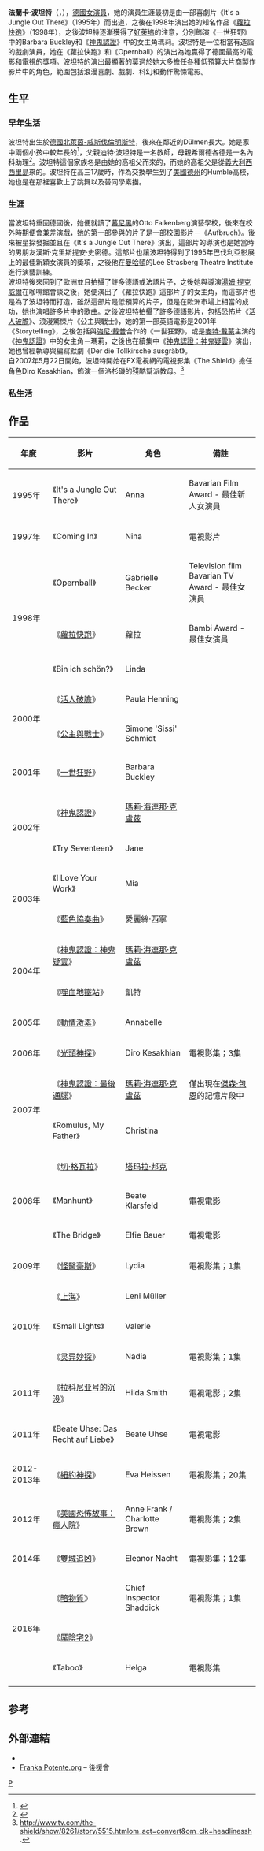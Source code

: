 {{noteTA
|T=zh-cn:弗兰卡·波滕特; zh-tw:法蘭卡·波坦特
|G1=Show
|G2=Movie
|1=zh-cn:弗兰卡; zh-tw:法蘭卡
|2=zh-cn:波滕特; zh-tw:波坦特
}}
{{藝人
|姓名=法蘭卡·波坦特
|類型=女演員
|英文名=Franka Potente
|圖片=MJK 335110 Franka Potente (NRW-Empfang, Berlinale 2019).jpg
|圖片尺寸=210px
|圖片標題=
|出生日期={{birth date and age|1974|7|22}}
|出生地點={{Flag|West Germany}}[[明斯特|明斯特]]
|代表作={{Unbulleted list|《[[蘿拉快跑|蘿拉快跑]]》|《[[神鬼認證_(電影)|神鬼認證]]》|《[[神鬼認證：神鬼疑雲|神鬼認證：神鬼疑雲]]》}}
}}
'''法蘭卡·波坦特'''（{{Lang-de|Franka Potente}}，{{Bd|1974年|7月22日|catIdx=P}}），[[德國|德國]][[女演員|女演員]]，她的演員生涯最初是由一部喜劇片《It's a Jungle Out There》（1995年）而出道，之後在1998年演出她的知名作品《[[蘿拉快跑|蘿拉快跑]]》（1998年），之後波坦特逐漸獲得了[[好萊塢|好萊塢]]的注意，分別飾演《一世狂野》中的Barbara Buckley和《[[神鬼認證_(電影)|神鬼認證]]》中的女主角瑪莉。波坦特是一位相當有造詣的戲劇演員，她在《蘿拉快跑》和《Opernball》的演出為她贏得了德國最高的電影和電視的獎項。波坦特的演出最顯著的莫過於她大多擔任各種低預算大片商製作影片中的角色，範圍包括浪漫喜劇、戲劇、科幻和動作驚悚電影。

==生平==
===早年生活===
波坦特出生於[[德國|德國]][[北萊茵-威斯伐倫|北萊茵-威斯伐倫]][[明斯特|明斯特]]，後來在鄰近的Dülmen長大。她是家中兩個小孩中較年長的<ref>{{Cite web |url=http://www.franka-potente.org/ |title=存档副本 |access-date=2007-09-23 |archive-url=https://web.archive.org/web/20100821194946/http://www.franka-potente.org/ |archive-date=2010-08-21 |dead-url=yes }}</ref>，父親迪特·波坦特是一名教師，母親希爾德各德是一名內科助理<ref>{{Cite web|url=http://www.filmreference.com/film/27/Franka-Potente.html|title=Franka Potente Biography (1974-)|access-date=2007-09-23|archive-date=2021-04-13|archive-url=https://web.archive.org/web/20210413160215/http://www.filmreference.com/film/27/Franka-Potente.html|dead-url=no}}</ref>{{Better source|time=2021-04-06T20:40:08+00:00}}。波坦特這個家族名是由她的高祖父而來的，而她的高祖父是從[[義大利|義大利]][[西西里島|西西里島]]來的。波坦特在高三17歲時，作為交換學生到了[[美國|美國]][[德克薩斯州|德州]]的Humble高校，她也是在那裡喜歡上了跳舞以及替同學素描。
===生涯===
當波坦特重回德國後，她便就讀了[[慕尼黑|慕尼黑]]的Otto Falkenberg演藝學校，後來在校外時期便會兼差演戲，她的第一部參與的片子是一部校園影片－《Aufbruch》。後來被星探發掘並且在《It's a Jungle Out There》演出，這部片的導演也是她當時的男朋友漢斯·克里斯提安·史密德。這部片也讓波坦特得到了1995年巴伐利亞影展上的最佳新穎女演員的獎項，之後他在[[曼哈頓|曼哈頓]]的Lee Strasberg Theatre Institute進行演藝訓練。<br />波坦特後來回到了歐洲並且拍攝了許多德語或法語片子，之後她與導演[[湯姆·提克威爾|湯姆·提克威爾]]在咖啡館會談之後，她便演出了《蘿拉快跑》這部片子的女主角，而這部片也是為了波坦特而打造，雖然這部片是低預算的片子，但是在歐洲市場上相當的成功，她也演唱許多片中的歌曲。之後波坦特拍攝了許多德語影片，包括恐怖片《[[活人破膽|活人破膽]]》、浪漫驚悚片《公主與戰士》，她的第一部英語電影是2001年《Storytelling》，之後包括與[[強尼·戴普|強尼·戴普]]合作的《一世狂野》，或是[[麥特·戴蒙|麥特·戴蒙]]主演的《[[神鬼認證_(電影)|神鬼認證]]》中的女主角－瑪莉，之後也在續集中《[[神鬼認證：神鬼疑雲|神鬼認證：神鬼疑雲]]》演出，她也曾經執導與編寫默劇《Der die Tollkirsche ausgräbt》。<br />自2007年5月22日開始，波坦特開始在FX電視網的電視影集《The Shield》擔任角色Diro Kesakhian，飾演一個洛杉磯的殘酷幫派教母。<ref>http://www.tv.com/the-shield/show/8261/story/5515.htmlom_act=convert&om_clk=headlinessh {{Wayback|url=http://www.tv.com/the-shield/show/8261/story/5515.htmlom_act%3Dconvert%26om_clk%3Dheadlinessh |date=20110817214915 }}.</ref>
===私生活===
{{Citation needed|當不在工作的時候，波坦特就會住在柏林。波坦特以前曾經與美國演員[[伊萊賈·伍德|伊萊賈·伍德]]和德國導演[[湯姆·提克威爾|湯姆·提克威爾]]約會過。|time=2021-04-08T09:06:16+00:00}}

==作品==
{| class="wikitable"
|-
! 年度 !! 影片 !! 角色 !! 備註
|-
| 1995年 || 《It's a Jungle Out There》 || Anna || Bavarian Film Award - 最佳新人女演員
|-
| 1997年 || 《Coming In》 || Nina || 電視影片
|-
| rowspan=3| 1998年 || 《Opernball》 || Gabrielle Becker|| Television film<br>Bavarian TV Award - 最佳女演員
|-
| 《[[蘿拉快跑|蘿拉快跑]]》 || 蘿拉 || Bambi Award - 最佳女演員
|-
| 《Bin ich schön?》 || Linda ||  
|-
| rowspan=2| 2000年 || 《[[解剖_(電影)|活人破膽]]》 || Paula Henning ||  
|-
| 《[[公主與戰士|公主與戰士]]》 || Simone 'Sissi' Schmidt ||  
|-
| 2001年 || 《[[一世狂野|一世狂野]]》 || Barbara Buckley ||  
|-
| rowspan=2| 2002年 || 《[[神鬼認證|神鬼認證]]》 ||[[瑪莉·聖雅各|瑪莉·海連那·克盧茲]] ||  
|-
| 《Try Seventeen》 || Jane ||  
|-
| rowspan=2| 2003年 || 《I Love Your Work》 || Mia ||  
|-
| 《[[藍色協奏曲|藍色協奏曲]]》 || 愛麗絲·西寧 ||  
|-
| rowspan=2| 2004年 || 《[[神鬼認證：神鬼疑雲|神鬼認證：神鬼疑雲]]》 || [[瑪莉·聖雅各|瑪莉·海連那·克盧茲]] ||  
|-
| 《[[噬血地鐵站|噬血地鐵站]]》 || 凱特 ||  
|-
| 2005年 || 《[[動情激素|動情激素]]》 || Annabelle ||  
|-
| 2006年 || 《[[光頭神探|光頭神探]]》 || Diro Kesakhian || 電視影集；3集
|-
| rowspan=2| 2007年 || 《[[神鬼認證：最後通牒|神鬼認證：最後通牒]]》 || [[瑪莉·聖雅各|瑪莉·海連那·克盧茲]] || 僅出現在[[傑森·包恩|傑森·包恩]]的記憶片段中
|-
| 《Romulus, My Father》 || Christina ||  
|-
| rowspan=3| 2008年 || 《[[切·格瓦拉_(電影)|切·格瓦拉]]》 || [[塔玛拉·邦克|塔玛拉·邦克]] ||  
|-
| 《Manhunt》 || Beate Klarsfeld || 電視電影
|-
| 《The Bridge》 || Elfie Bauer || 電視電影
|-
| 2009年 || 《[[怪醫豪斯|怪醫豪斯]]》 || Lydia || 電視影集；1集
|-
| rowspan=3| 2010年 || 《[[上海_(電影)|上海]]》 || Leni Müller ||  
|-
| 《Small Lights》 || Valerie ||  
|-
| 《[[灵异妙探|灵异妙探]]》 || Nadia || 電視影集；1集
|-
| 2011年 || 《[[拉科尼亚号的沉没|拉科尼亚号的沉没]]》 || Hilda Smith || 電視電影；2集
|-
| 2011年 || 《Beate Uhse: Das Recht auf Liebe》 || Beate Uhse || 電視電影
|-
| 2012-2013年 || 《[[紐約神探|紐約神探]]》 || Eva Heissen || 電視影集；20集
|-
| 2012年 || 《[[美國恐怖故事：瘋人院|美國恐怖故事：瘋人院]]》 || Anne Frank / Charlotte Brown || 電視影集；2集
|-
| 2014年 || 《[[雙城追凶|雙城追凶]]》 || Eleanor Nacht || 電視影集；12集
|-
| rowspan=3| 2016年 || 《[[暗物質_(電視劇)|暗物質]]》 || Chief Inspector Shaddick || 電視影集；1集
|-
| 《[[厲陰宅2|厲陰宅2]]》 || {{link-en|艾妮塔·葛雷格利|Anita Gregory}} ||  
|-
| 《Taboo》 || Helga || 電視影集
|-
|}

==参考==
<div class="references-small">
<references />
</div>
==外部連結==
*{{imdb name|id=0004376|name=Franka Potente}}
*[https://web.archive.org/web/20100821194946/http://www.franka-potente.org/ Franka Potente.org] – 後援會

{{Authority control}}
[[Category:德國電影女演員|P]]
